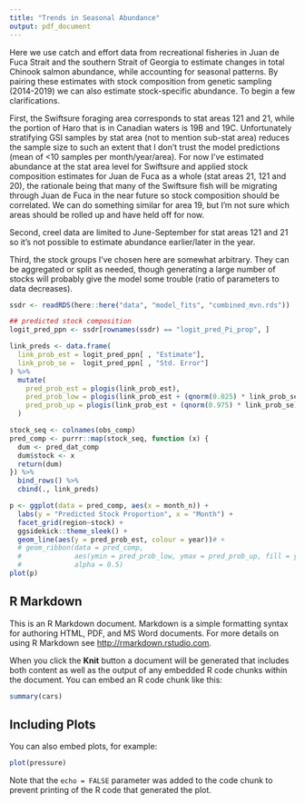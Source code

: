 ```yaml
---
title: "Trends in Seasonal Abundance"
output: pdf_document
---
```


Here we use catch and effort data from recreational fisheries in Juan de Fuca Strait and the southern Strait of Georgia to estimate changes in total Chinook salmon abundance, while accounting for seasonal patterns. By pairing these estimates with stock composition from genetic sampling (2014-2019) we can also estimate stock-specific abundance. To begin a few clarifications.

First, the Swiftsure foraging area corresponds to stat areas 121 and 21, while the portion of Haro that is in Canadian waters is 19B and 19C. Unfortunately stratifying GSI samples by stat area (not to mention sub-stat area) reduces the sample size to such an extent that I don't trust the model predictions (mean of <10 samples per month/year/area). For now I've estimated abundance at the stat area level for Swiftsure and applied stock composition estimates for Juan de Fuca as a whole (stat areas 21, 121 and 20), the rationale being that many of the Swiftsure fish will be migrating through Juan de Fuca in the near future so stock composition should be correlated. We can do something similar for area 19, but I'm not sure which areas should be rolled up and have held off for now.

Second, creel data are limited to June-September for stat areas 121 and 21 so it's not possible to estimate abundance earlier/later in the year. 

Third, the stock groups I've chosen here are somewhat arbitrary. They can be aggregated or split as needed, though generating a large number of stocks will probably give the model some trouble (ratio of parameters to data decreases).

```r

ssdr <- readRDS(here::here("data", "model_fits", "combined_mvn.rds"))

## predicted stock composition
logit_pred_ppn <- ssdr[rownames(ssdr) == "logit_pred_Pi_prop", ]

link_preds <- data.frame(
  link_prob_est = logit_pred_ppn[ , "Estimate"],
  link_prob_se =  logit_pred_ppn[ , "Std. Error"]
) %>% 
  mutate(
    pred_prob_est = plogis(link_prob_est),
    pred_prob_low = plogis(link_prob_est + (qnorm(0.025) * link_prob_se)),
    pred_prob_up = plogis(link_prob_est + (qnorm(0.975) * link_prob_se))
  ) 

stock_seq <- colnames(obs_comp)
pred_comp <- purrr::map(stock_seq, function (x) {
  dum <- pred_dat_comp
  dum$stock <- x
  return(dum)
}) %>%
  bind_rows() %>%
  cbind(., link_preds) 

p <- ggplot(data = pred_comp, aes(x = month_n)) +
  labs(y = "Predicted Stock Proportion", x = "Month") +
  facet_grid(region~stock) +
  ggsidekick::theme_sleek() +
  geom_line(aes(y = pred_prob_est, colour = year))# +
  # geom_ribbon(data = pred_comp,
  #             aes(ymin = pred_prob_low, ymax = pred_prob_up, fill = year),
  #             alpha = 0.5)
plot(p)
```

## R Markdown

This is an R Markdown document. Markdown is a simple formatting syntax for authoring HTML, PDF, and MS Word documents. For more details on using R Markdown see <http://rmarkdown.rstudio.com>.

When you click the **Knit** button a document will be generated that includes both content as well as the output of any embedded R code chunks within the document. You can embed an R code chunk like this:

```r
summary(cars)
```

## Including Plots

You can also embed plots, for example:

```r
plot(pressure)
```

Note that the `echo = FALSE` parameter was added to the code chunk to prevent printing of the R code that generated the plot.

